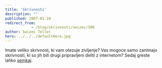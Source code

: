 ```yaml
---
title: 'Skrivnosti'
description: ""
published: 2007-01-24
redirect_from: 
            - /blog/skrivnosti/swizec/308
author: Swizec Teller
hero: ../../../defaultHero.jpg
---
```

Imate veliko skrivnost, ki vam otezuje zivljenje? Vas mogoce samo zanimajo skrivnosti, ki so jih bili drugi pripravljeni deliti z internetom? Sedaj greste lahko [semkaj](http://postsecret.blogspot.com/).